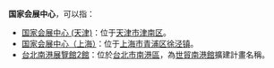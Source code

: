 '''国家会展中心'''，可以指：

*[[国家会展中心_(天津)|国家会展中心 (天津)]]：位于[[天津市|天津市]][[津南区|津南区]]。
*[[国家会展中心（上海）|国家会展中心（上海）]]：位于[[上海市|上海市]][[青浦区|青浦区]][[徐泾镇|徐泾镇]]。
*[[台北南港展覽館2館|台北南港展覽館2館]]：位於[[台北市|台北市]][[南港區|南港區]]，為[[世貿南港館|世貿南港館]]擴建計畫名稱。

{{Disambig|cat=六字建筑物消歧义|G}}